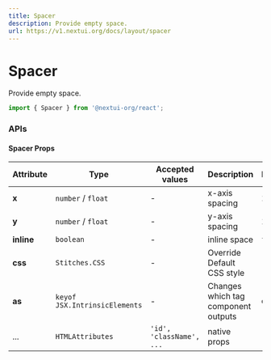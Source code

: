 ```yaml
---
title: Spacer
description: Provide empty space.
url: https://v1.nextui.org/docs/layout/spacer
---
```


# Spacer

Provide empty space.

```jsx
import { Spacer } from '@nextui-org/react';
```

<CarbonAd />

<Spacer y={2} />

<Playground
  title="Vertical"
  files={spacerContent.vertical}
/>

<Playground
  title="Horizontal"
  files={spacerContent.horizontal}
/>

<Spacer y={3} />

### APIs

<Spacer y={2} />

#### Spacer Props

| Attribute  | Type                          | Accepted values          | Description                         | Default |
| ---------- | ----------------------------- | ------------------------ | ----------------------------------- | ------- |
| **x**      | `number` / `float`            | -                        | x-axis spacing                      | 1       |
| **y**      | `number` / `float`            | -                        | y-axis spacing                      | 1       |
| **inline** | `boolean`                     | -                        | inline space                        | `false` |
| **css**    | `Stitches.CSS`                | -                        | Override Default CSS style          | -       |
| **as**     | `keyof JSX.IntrinsicElements` | -                        | Changes which tag component outputs | `div`   |
| ...        | `HTMLAttributes`              | `'id', 'className', ...` | native props                        | -       |
